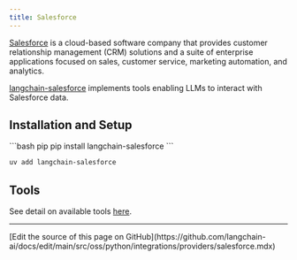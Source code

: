 ```yaml
---
title: Salesforce
---
```


[Salesforce](https://www.salesforce.com/) is a cloud-based software company that
provides customer relationship management (CRM) solutions and a suite of enterprise
applications focused on sales, customer service, marketing automation, and analytics.

[langchain-salesforce](https://pypi.org/project/langchain-salesforce/) implements
tools enabling LLMs to interact with Salesforce data.


## Installation and Setup

<CodeGroup>
```bash pip
pip install langchain-salesforce
```

```bash uv
uv add langchain-salesforce
```
</CodeGroup>

## Tools

See detail on available tools [here](/oss/python/integrations/tools/salesforce/).

---

<Callout icon="pen-to-square" iconType="regular">
  [Edit the source of this page on GitHub](https://github.com/langchain-ai/docs/edit/main/src/oss/python/integrations/providers/salesforce.mdx)
</Callout>
